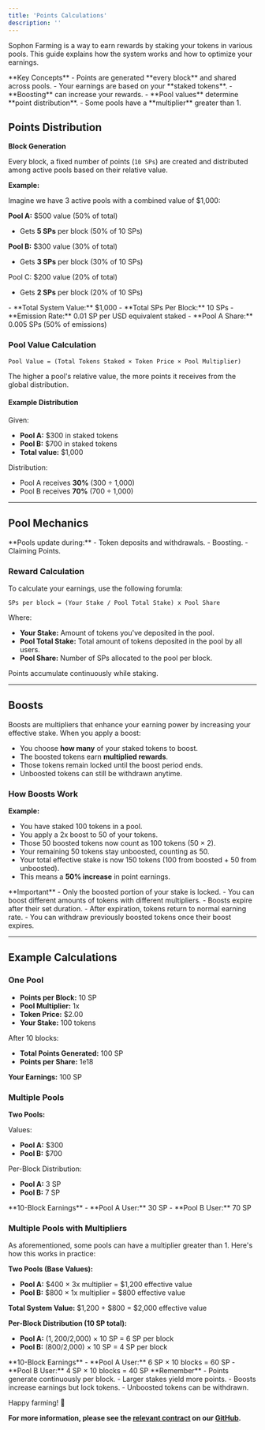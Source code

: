 ```yaml
---
title: 'Points Calculations'
description: ''
---
```


Sophon Farming is a way to earn rewards by staking your tokens in various pools. This guide explains how the system works and how to optimize your earnings.

<Info>
**Key Concepts**
- Points are generated **every block** and shared across pools.
- Your earnings are based on your **staked tokens**.
- **Boosting** can increase your rewards.
- **Pool values** determine **point distribution**.
- Some pools have a **multiplier** greater than 1.
</Info>

## Points Distribution

**Block Generation**

Every block, a fixed number of points (`10 SPs`) are created and distributed among active pools based on their relative value.

**Example:**

Imagine we have 3 active pools with a combined value of $1,000:

<Note>**Pool A:** $500 value (50% of total)</Note>
- Gets **5 SPs** per block (50% of 10 SPs)

<Note>**Pool B:** $300 value (30% of total)</Note>
- Gets **3 SPs** per block (30% of 10 SPs)

<Note>Pool C: $200 value (20% of total)</Note>
- Gets **2 SPs** per block (20% of 10 SPs)

<Tip>
- **Total System Value:** $1,000
- **Total SPs Per Block:** 10 SPs
- **Emission Rate:** 0.01 SP per USD equivalent staked
- **Pool A Share:** 0.005 SPs (50% of emissions)
</Tip>

### Pool Value Calculation

```
Pool Value = (Total Tokens Staked × Token Price × Pool Multiplier)
```

The higher a pool's relative value, the more points it receives from the global distribution.

#### Example Distribution

Given:

- **Pool A:** $300 in staked tokens
- **Pool B:** $700 in staked tokens
- **Total value:** $1,000

Distribution:

- Pool A receives **30%** (300 ÷ 1,000)
- Pool B receives **70%** (700 ÷ 1,000)

---

## Pool Mechanics

<Info>
**Pools update during:**
- Token deposits and withdrawals.
- Boosting.
- Claiming Points.
</Info>

### Reward Calculation

To calculate your earnings, use the following forumla:

```
SPs per block = (Your Stake / Pool Total Stake) x Pool Share
```

Where:

- **Your Stake:** Amount of tokens you've deposited in the pool.
- **Pool Total Stake:** Total amount of tokens deposited in the pool by all users.
- **Pool Share:** Number of SPs allocated to the pool per block.

<Tip>Points accumulate continuously while staking.</Tip>

---

## Boosts

Boosts are multipliers that enhance your earning power by increasing your effective stake. When you apply a boost:

- You choose **how many** of your staked tokens to boost.
- The boosted tokens earn **multiplied rewards**.
- Those tokens remain locked until the boost period ends.
- Unboosted tokens can still be withdrawn anytime.

### How Boosts Work

**Example:**

- You have staked 100 tokens in a pool.
- You apply a 2x boost to 50 of your tokens.
- Those 50 boosted tokens now count as 100 tokens (50 × 2).
- Your remaining 50 tokens stay unboosted, counting as 50.
- Your total effective stake is now 150 tokens (100 from boosted + 50 from unboosted).
- This means a **50% increase** in point earnings.

<Warning>
**Important**
- Only the boosted portion of your stake is locked.
- You can boost different amounts of tokens with different multipliers.
- Boosts expire after their set duration.
- After expiration, tokens return to normal earning rate.
- You can withdraw previously boosted tokens once their boost expires.
</Warning>

---

## Example Calculations

### One Pool

- **Points per Block:** 10 SP
- **Pool Multiplier:** 1x
- **Token Price:** $2.00
- **Your Stake:** 100 tokens

After 10 blocks:

- **Total Points Generated:** 100 SP
- **Points per Share:** 1e18

<Note>**Your Earnings:** 100 SP</Note>

### Multiple Pools

**Two Pools:**

Values:

- **Pool A:** $300
- **Pool B:** $700

Per-Block Distribution:

- **Pool A:** 3 SP
- **Pool B:** 7 SP

<Note>
**10-Block Earnings**
- **Pool A User:** 30 SP
- **Pool B User:** 70 SP
</Note>

### Multiple Pools with Multipliers

As aforementioned, some pools can have a multiplier greater than 1. Here's how this works in practice:

**Two Pools (Base Values):**

- **Pool A:** $400 × 3x multiplier = $1,200 effective value
- **Pool B:** $800 × 1x multiplier = $800 effective value

<Tip>**Total System Value:** $1,200 + $800 = $2,000 effective value</Tip>

**Per-Block Distribution (10 SP total):**

- **Pool A:** ($1,200/$2,000) × 10 SP = 6 SP per block
- **Pool B:** ($800/$2,000) × 10 SP = 4 SP per block

<Note>
**10-Block Earnings**
- **Pool A User:** 6 SP × 10 blocks = 60 SP
- **Pool B User:** 4 SP × 10 blocks = 40 SP
</Note>

<Warning>
**Remember**
- Points generate continuously per block.
- Larger stakes yield more points.
- Boosts increase earnings but lock tokens.
- Unboosted tokens can be withdrawn.
</Warning>

Happy farming! 🌾

**For more information, please see the [relevant contract](https://github.com/sophon-org/farming-contracts/blob/bridgin/contracts/farm/SophonFarmingL2.sol) on our [GitHub](https://github.com/sophon-org).**
